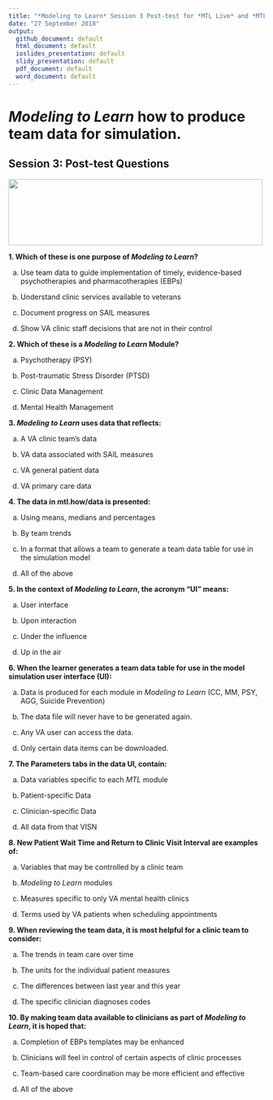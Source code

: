 ```yaml
---
title: "*Modeling to Learn* Session 3 Post-test for *MTL Live* and *MTL Video*"
date: "27 September 2018"
output: 
  github_document: default
  html_document: default
  ioslides_presentation: default
  slidy_presentation: default
  pdf_document: default
  word_document: default
---
```


# *Modeling to Learn* how to produce team data for simulation.
<!-- MTL Logo, HTML img tag -->
## Session 3: Post-test Questions	
<img src = "https://raw.githubusercontent.com/lzim/teampsd/teampsd_style/mtl_logo/mtl_testdontguess_sm.png"
     height = "130" width = "500">  
	
**1. Which of these is one purpose of *Modeling to Learn*?**	

a. Use team data to guide implementation of timely, evidence-based psychotherapies and pharmacotherapies (EBPs)	

b. Understand clinic services available to veterans	

c. Document progress on SAIL measures	

d. Show VA clinic staff decisions that are not in their control	
		
**2. Which of these is a *Modeling to Learn* Module?**	

a. Psychotherapy (PSY)	

b. Post-traumatic Stress Disorder (PTSD)	

c. Clinic Data Management	

d. Mental Health Management	
		
**3. *Modeling to Learn* uses data that reflects:**	

a. A VA clinic team’s data	

b. VA data associated with SAIL measures	

c. VA general patient data	

d. VA primary care data	
		
**4. The data in mtl.how/data is presented:**	

a. Using means, medians and percentages	

b. By team trends	

c. In a format that allows a team to generate a team data table for use in the simulation model	

d. All of the above	
		
**5. In the context of *Modeling to Learn*, the acronym “UI” means:**	

a. User interface	

b. Upon interaction	

c. Under the influence	

d. Up in the air	
			
**6. When the learner generates a team data table for use in the model simulation user interface (UI):**	

a. Data is produced for each module in *Modeling to Learn* (CC, MM, PSY, AGG, Suicide Prevention)	

b. The data file will never have to be generated again.	

c. Any VA user can access the data.	

d. Only certain data items can be downloaded.		
		
**7. The Parameters tabs in the data UI, contain:**	

a. Data variables specific to each *MTL* module	

b. Patient-specific Data	

c. Clinician-specific Data	

d. All data from that VISN	
		
**8. New Patient Wait Time and Return to Clinic Visit Interval are examples of:**	

a. Variables that may be controlled by a clinic team	

b. *Modeling to Learn* modules	

c. Measures specific to only VA mental health clinics	

d. Terms used by VA patients when scheduling appointments	
				
**9. When reviewing the team data, it is most helpful for a clinic team to consider:**	

a. The trends in team care over time	

b. The units for the individual patient measures	

c. The differences between last year and this year	

d. The specific clinician diagnoses codes	
				
**10. By making team data available to clinicians as part of *Modeling to Learn*, it is hoped that:**	

a. Completion of EBPs templates may be enhanced	

b. Clinicians will feel in control of certain aspects of clinic processes	

c. Team-based care coordination may be more efficient and effective	

d. All of the above	
